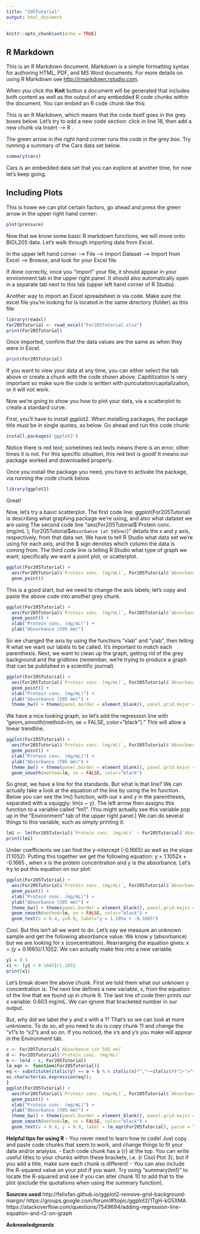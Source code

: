 ```yaml
---
title: "205Tutorial"
output: html_document
---
```


```r
knitr::opts_chunk$set(echo = TRUE)
```

## R Markdown

This is an R Markdown document. Markdown is a simple formatting syntax for authoring HTML, PDF, and MS Word documents. For more details on using R Markdown see <http://rmarkdown.rstudio.com>.

When you click the **Knit** button a document will be generated that includes both content as well as the output of any embedded R code chunks within the document. You can embed an R code chunk like this:

This is an R Markdown, which means that the code itself goes in the grey boxes below. Let's try to add a new code section: click in line 18, then add a new chunk via Insert --> R . 



The green arrow in the right hand corner runs the code in the grey box. Try running a summary of the Cars data set below.

```r
summary(cars)
```

Cars is an embedded data set that you can explore at another time, for now let's keep going.

## Including Plots

This is howe we can plot certain factors, go ahead and press the green arrow in the upper right hand corner:

```r
plot(pressure)
```

Now that we know some basic R markdown functions, we will move onto BIOL205 data. Let's walk through importing data from Excel.

In the upper left hand corner --> File --> Import Dataset --> Import from Excel --> Browse, and look for your Excel file.

If done correctly, once you "import" your file, it should appear in your environment tab in the upper right panel. It should also automatically open in a separate tab next to this tab (upper left hand corner of R Studio).

Another way to import an Excel spreadsheet is via code. Make sure the excel file you're looking for is located in the same directory (folder) as this file:

```r
library(readxl)
For205Tutorial <- read_excel("For205Tutorial.xlsx")
print(For205Tutorial)
```

Once imported, confirm that the data values are the same as when they were in Excel. 

```r
print(For205Tutorial)
```

If you want to view your data at any time, you can either select the tab above or create a chunk with the code shown above. Capitilization is very important so make sure the code is written with puncutation/capitalization, or it will not work.

Now we're going to show you how to plot your data, via a scatterplot to create a standard curve.

First, you'll have to install ggplot2. When installing packages, the package title must be in single quotes, as below. Go ahead and run this code chunk:

```r
install.packages('ggplot2')
```

Notice there is red text; sometimes red texts means there is an error, other times it is not. For this specific situation, this red text is good! It means our package worked and downloaded properly.

Once you install the package you need, you have to activate the package, via running the code chunk below.

```r
library(ggplot2)
```

Great!

Now, let's try a basic scatterplot. The first code line: ggplot(For205Tutorial) is describing what graphing package we're using, and also what dataset we are using
The second code line "aes(For205Tutorial$`Protein conc. (mg/mL`), For205Tutorial$`Absorbance (at 595nm)`)" details the x and y axis, respectively, from that data set. We have to tell R Studio what data set we're using for each axis, and the $ sign denotes which column the data is coming from. 
The third code line is telling R Studio what type of graph we want; specifically we want a point plot, or scatterplot. 

```r
ggplot(For205Tutorial) +
  aes(For205Tutorial$`Protein conc. (mg/mL)`, For205Tutorial$`Absorbance (at 595 nm)`) +
  geom_point()
```

This is a good start, but we need to change the axis labels; let's copy and paste the above code into another grey chunk. 

```r
ggplot(For205Tutorial) +
  aes(For205Tutorial$`Protein conc. (mg/mL)`, For205Tutorial$`Absorbance (at 595 nm)`) +
  geom_point() +
  xlab("Protein conc. (mg/mL)") +
  ylab("Absorbance (595 mm)")
```

So we changed the axis by using the functions "xlab" and "ylab", then telling R what we want our labels to be called. It's important to match each parenthesis. Next, we want to clean up the graph, getting rid of the grey background and the gridlines (remember, we're trying to produce a graph that can be published in a scientific journal).

```r
ggplot(For205Tutorial) +
  aes(For205Tutorial$`Protein conc. (mg/mL)`, For205Tutorial$`Absorbance (at 595 nm)`) +
  geom_point() +
  xlab("Protein conc. (mg/mL)") +
  ylab("Absorbance (595 mm)") +
  theme_bw() + theme(panel.border = element_blank(), panel.grid.major = element_blank(), panel.grid.minor = element_blank(), axis.line = element_line(colour = "black"))
```

We have a nice looking graph, so let's add the regression line with "geom_smooth(method=lm, se = FALSE, color="black")." This will allow a linear trendline.

```r
ggplot(For205Tutorial) +
  aes(For205Tutorial$`Protein conc. (mg/mL)`, For205Tutorial$`Absorbance (at 595 nm)`) +
  geom_point() +
  xlab("Protein conc. (mg/mL)") +
  ylab("Absorbance (595 mm)") +
  theme_bw() + theme(panel.border = element_blank(), panel.grid.major = element_blank(), panel.grid.minor = element_blank(), axis.line = element_line(colour = "black")) +
  geom_smooth(method=lm, se = FALSE, color="black")
```

So great, we have a line for the standards. But what is that line? We can actually take a look at the equation of the line by using the lm function. Below you can see the lm() function, with our x and y in the parentheses, separated with a squiggly: lm(x ~ y). The left arrow then assigns this function to a variable called "lm1". (You might actually see this variable pop up in the "Environment" tab of the upper right panel.) We can do several things to this variable, such as simply printing it:

```r
lm1 <- lm(For205Tutorial$`Protein conc. (mg/mL)` ~ For205Tutorial$`Absorbance (at 595 nm)`)
print(lm1)
```

Under coefficients we can find the y-intercept (-0.1665) as well as the slope (1.1052). Putting this together we get the following equation: 
y = 1.1052x + -0.1665 , when x is the protein concentration and y is the absorbance. Let's try to put this equation on our plot:

```r
ggplot(For205Tutorial) +
  aes(For205Tutorial$`Protein conc. (mg/mL)`, For205Tutorial$`Absorbance (at 595 nm)`) +
  geom_point() +
  xlab("Protein conc. (mg/mL)") +
  ylab("Absorbance (595 mm)") +
  theme_bw() + theme(panel.border = element_blank(), panel.grid.major = element_blank(), panel.grid.minor = element_blank(), axis.line = element_line(colour = "black")) +
  geom_smooth(method=lm, se = FALSE, color="black") +
  geom_text(x = 0.4, y=0.9, label="y = 1.105x + -0.1665")
```

Cool. But this isn't all we want to do. Let's say we measure an unknown sample and get the following absorbance value:
We know y (absorbance) but we are looking for x (concentration). Rearranging the equation gives: x = (y + 0.1665)/1.1052. We can actually make this into a new variable.

```r
y1 = 0.5
x1 <- (y1 + 0.1665)/1.1052
print(x1)
```

Let's break down the above chunk. First we told them what our unknown y concentration is. The next line defines a new variable, x, from the equation of the line that we found up in chunk 9. The last line of code then prints our x variable: 0.603 mg/mL. We can ignore that bracketed number in our output. 

But, why did we label the y and x with a 1? That's so we can look at more unknowns. To do so, all you need to do is copy chunk 11 and change the "x1"s to "x2"s and so on. If you noticed, the x's and y's you make will appear in the Environment tab. 






```r
c <- For205Tutorial$`Absorbance (at 595 nm)`
d <- For205Tutorial$`Protein conc. (mg/mL)`
m <- lm(d ~ c, For205Tutorial)
lm_eqn <- function(For205Tutorial){
eq <- substitute(italic(y) == a + b %.% italic(x)*","~~italic(r)^2~"="~r2, list(a = format(coef(m)[1], digits = 4), b = format(coef(m)[2], digits = 4), r2 = format(summary(m)$r.squared, digits = 3)))
as.character(as.expression(eq));
}
ggplot(For205Tutorial) +
  aes(For205Tutorial$`Protein conc. (mg/mL)`, For205Tutorial$`Absorbance (at 595 nm)`) +
  geom_point() +
  xlab("Protein conc. (mg/mL)") +
  ylab("Absorbance (595 mm)") +
  theme_bw() + theme(panel.border = element_blank(), panel.grid.major = element_blank(), panel.grid.minor = element_blank(), axis.line = element_line(colour = "black")) +
  geom_smooth(method=lm, se = FALSE, color="black") +
  geom_text(x = 0.4, y = 0.9, label = lm_eqn(For205Tutorial), parse = TRUE)
```


**Helpful tips for using R**
  - You never need to learn how to code! Just copy and paste code chunks that seem to work, and change things to fit your data and/or analysis.
  - Each code chunk has a {r} at the top. You can write useful titles to your chunks within these brackets, i.e. {r Cool Plot 3}, but if you add a title, make sure each chunk is different!
  - You can also include the R-squared value on your plot if you want. Try using "summary(lm1)" to locate the R-squared and see if you can alter chunk 10 to add that to the plot (exclude the quotations when using the summary function). 
  




**Sources used**
http://felixfan.github.io/ggplot2-remove-grid-background-margin/ 
https://groups.google.com/forum/#!topic/ggplot2/1TgH-kG5XMA 
https://stackoverflow.com/questions/7549694/adding-regression-line-equation-and-r2-on-graph 


**Acknowledgments**

